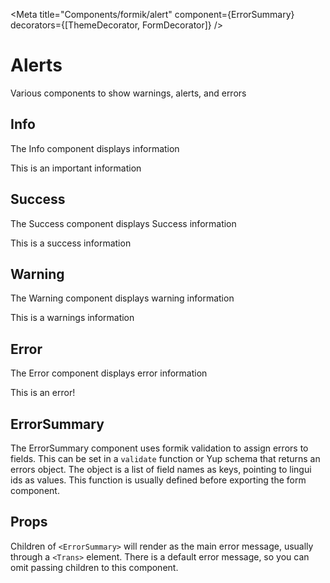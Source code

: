 
<Meta
  title="Components/formik/alert"
  component={ErrorSummary}
  decorators={[ThemeDecorator, FormDecorator]}
/>

# Alerts

Various components to show warnings, alerts, and errors

## Info

The Info component displays information

<Preview>
  <Story name="Info">
    <Info>This is an important information</Info>
  </Story>
</Preview>

## Success

The Success component displays Success information

<Preview>
  <Story name="Success">
    <Success>This is a success information</Success>
  </Story>
</Preview>

## Warning

The Warning component displays warning information

<Preview>
  <Story name="Warning">
    <Warning>This is a warnings information</Warning>
  </Story>
</Preview>

## Error

The Error component displays error information

<Preview>
  <Story name="Error">
    <Error>This is an error!</Error>
  </Story>
</Preview>

## ErrorSummary

The ErrorSummary component uses formik validation to assign errors to fields. This can be set in a `validate` function or Yup schema that returns an errors object. The object is a list of field names as keys, pointing to lingui ids as values. This function is usually defined before exporting the form component.

## Props

Children of `<ErrorSummary>` will render as the main error message, usually through a `<Trans>` element. There is a default error message, so you can omit passing children to this component.

<Preview>
  <Story name="ErrorSummary">
    <ErrorSummary
      submissions={0}
      title="There are errors"
      errors={[{ label: 'Invalid Day', message: 'Please input valid day' }]}
    />
  </Story>
</Preview>

<Props of={ErrorSummary} />
